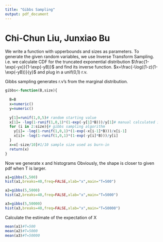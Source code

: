 ```yaml
---
title: "Gibbs Sampling"
output: pdf_document
---
```

# Chi-Chun Liu, Junxiao Bu
 
We write a function with upperbounds and sizes as parameters.
To generate the given random variables, we use Inverse Transform Sampling.
i.e. we calculate CDF for the truncated exponential distribution $\frac{1-\exp(-yx)}{1-\exp(-yB)}$
and find its inverse function. $x=\frac{-\log((1-z)(1-\exp(-yB))}{y}$ and plug in a unif(0,1) r.v.

  Gibbs sampling generates r.v's from the marginal distribution.
```r
gibbs<-function(B,size){
  
  B=B
  x=numeric()
  y=numeric()
  
  y[1]=runif(1,0,5)# random starting value
  x[1]= -log(1-runif(1,0,1)*(1-exp(-y[1]*B)))/y[1]# manual calculated inverse cdf
  for (i in 2:size){# gibbs sampling algorithm
    y[i]= -log(1-runif(1,0,1)*(1-exp(-x[i-1]*B)))/x[i-1]
    x[i]= -log(1-runif(1,0,1)*(1-exp(-y[i]*B)))/y[i]
  }
  x=x[-size/10]#1/10 sample size used as burn-in
  return(x)
}
```
\newpage
Now we generate x and histograms
Obviously, the shape is closer to given pdf when T is larger.
```r

a1=gibbs(5,500)
hist(a1,breaks=40,freq=FALSE,xlab="x",main="T=500")

a2=gibbs(5,5000)
hist(a2,breaks=40,freq=FALSE,xlab="x",main="T=5000")

a3=gibbs(5,50000)
hist(a3,breaks=40,freq=FALSE,xlab="x",main="T=50000")

```

Calculate the estimate of the expectation of X
```r
mean(a1)#T=500
mean(a2)#T=5000
mean(a3)#T=50000 
```

 